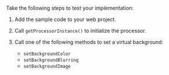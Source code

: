 <PlatformWrapper platform='web'>
Take the following steps to test your implementation:

1. Add the sample code to your web project.

1. Call `getProcessorInstance()` to initialize the processor.

1. Call one of the following methods to set a virtual background:

    * `setBackgroundColor`
    * `setBackgroundBlurring`
    * `setBackgroundImage`
</PlatformWrapper>